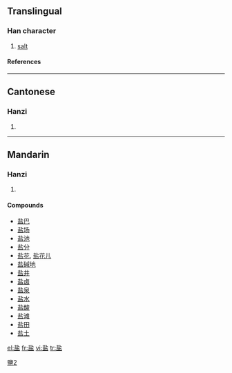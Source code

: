 {{see|鹽}}<!-- may be replaced by zh-forms -->

==Translingual==
===Han character===
{{Han char|rn=108|rad=皿|as=05|sn=10|four=|canj=土卜月廿 (GYBT)}}
# [[salt]]
====References====
{{Han ref|kx=0794.041|hdz=42559.030|uh=76D0|ud=30416}}
----
==Cantonese==
===Hanzi===
{{yue-hanzi|jyut=|y=yim4}}
# {{defn|Cantonese}}
----
==Mandarin==
===Hanzi===
{{cmn-hanzi|tra=鹽|pin=[[yán]] ([[yan2]])|wg=yen<sup>2</sup>}}
# {{defn|Mandarin}}

====Compounds====
*[[盐巴]]
*[[盐场]]
*[[盐池]]
*[[盐分]]
*[[盐花]], [[盐花儿]]
*[[盐碱地]]
*[[盐井]]
*[[盐卤]]
*[[盐泉]]
*[[盐水]]
*[[盐酸]]
*[[盐滩]]
*[[盐田]]
*[[盐土]]

[[Category:CJKV characters simplified differently in Japan and China|鹽2]]

[[el:盐]]
[[fr:盐]]
[[vi:盐]]
[[tr:盐]]